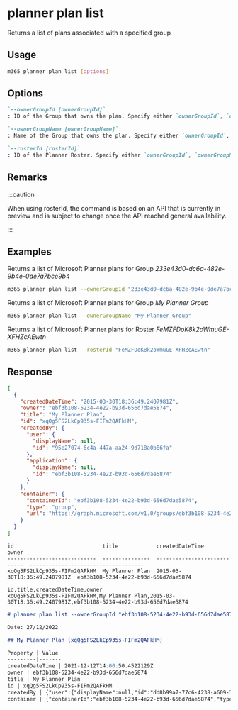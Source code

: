 
# planner plan list

Returns a list of plans associated with a specified group

## Usage

```sh
m365 planner plan list [options]
```

## Options

```md definition-list
`--ownerGroupId [ownerGroupId]`
: ID of the Group that owns the plan. Specify either `ownerGroupId`, `ownerGroupName` or `rosterId`.

`--ownerGroupName [ownerGroupName]`
: Name of the Group that owns the plan. Specify either `ownerGroupId`, `ownerGroupName` or `rosterId`.

`--rosterId [rosterId]`
: ID of the Planner Roster. Specify either `ownerGroupId`, `ownerGroupName` or `rosterId`.
```

<Global />

## Remarks

:::caution

When using rosterId, the command is based on an API that is currently in preview and is subject to change once the API reached general availability.

:::

## Examples

Returns a list of Microsoft Planner plans for Group _233e43d0-dc6a-482e-9b4e-0de7a7bce9b4_

```sh
m365 planner plan list --ownerGroupId "233e43d0-dc6a-482e-9b4e-0de7a7bce9b4"
```

Returns a list of Microsoft Planner plans for Group _My Planner Group_

```sh
m365 planner plan list --ownerGroupName "My Planner Group"
```

Returns a list of Microsoft Planner plans for Roster _FeMZFDoK8k2oWmuGE-XFHZcAEwtn_

```sh
m365 planner plan list --rosterId "FeMZFDoK8k2oWmuGE-XFHZcAEwtn"
```

## Response

<Tabs>
  <TabItem value="JSON">

  ```json
  [
    {
      "createdDateTime": "2015-03-30T18:36:49.2407981Z",
      "owner": "ebf3b108-5234-4e22-b93d-656d7dae5874",
      "title": "My Planner Plan",
      "id": "xqQg5FS2LkCp935s-FIFm2QAFkHM",
      "createdBy": {
        "user": {
          "displayName": null,
          "id": "95e27074-6c4a-447a-aa24-9d718a0b86fa"
        },
        "application": {
          "displayName": null,
          "id": "ebf3b108-5234-4e22-b93d-656d7dae5874"
        }
      },
      "container": {
        "containerId": "ebf3b108-5234-4e22-b93d-656d7dae5874",
        "type": "group",
        "url": "https://graph.microsoft.com/v1.0/groups/ebf3b108-5234-4e22-b93d-656d7dae5874"
      }
    }
  ]
  ```

  </TabItem>
  <TabItem value="Text">

  ```text
  id                            title            createdDateTime               owner
  ----------------------------  ---------------  ----------------------------  ------------------------------------
  xqQg5FS2LkCp935s-FIFm2QAFkHM  My Planner Plan  2015-03-30T18:36:49.2407981Z  ebf3b108-5234-4e22-b93d-656d7dae5874
  ```

  </TabItem>
  <TabItem value="CSV">

  ```csv
  id,title,createdDateTime,owner
  xqQg5FS2LkCp935s-FIFm2QAFkHM,My Planner Plan,2015-03-30T18:36:49.2407981Z,ebf3b108-5234-4e22-b93d-656d7dae5874
  ```

  </TabItem>
  <TabItem value="Markdown">

  ```md
  # planner plan list --ownerGroupId "ebf3b108-5234-4e22-b93d-656d7dae5874"

  Date: 27/12/2022

  ## My Planner Plan (xqQg5FS2LkCp935s-FIFm2QAFkHM)

  Property | Value
  ---------|-------
  createdDateTime | 2021-12-12T14:00:50.4522129Z
  owner | ebf3b108-5234-4e22-b93d-656d7dae5874
  title | My Planner Plan
  id | xqQg5FS2LkCp935s-FIFm2QAFkHM
  createdBy | {"user":{"displayName":null,"id":"dd8b99a7-77c6-4238-a609-396d27844921"},"application":{"displayName":null,"id":"09abbdfd-ed23-44ee-a2d9-a627aa1c90f3"}}
  container | {"containerId":"ebf3b108-5234-4e22-b93d-656d7dae5874","type":"group","url":"https://graph.microsoft.com/v1.0/groups/ebf3b108-5234-4e22-b93d-656d7dae5874"}
  ```

  </TabItem>
</Tabs>

